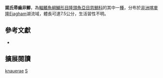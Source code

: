 {{Speciesbox
| name = 諾氏帚齒非鯽
| status = NE
| status_system = IUCN3.1
| image = 
| image_width = 260px
| image_caption = 
| genus = Sarotherodon
| species = knauerae
| authority = Neumann, Stiassny & Schliewen, 2011
| synonyms = 
}}
'''諾氏帚齒非鯽'''，為[[輻鰭魚綱|輻鰭魚綱]][[鱸形目|鱸形目]][[隆頭魚亞目|隆頭魚亞目]][[慈鯛科|慈鯛科]]的其中一[[種|種]]，分布於[[非洲|非洲]][[喀麥隆|喀麥隆]]Ejagham湖流域，體長可達7.5公分，生活習性不明。

== 參考文獻 ==
*{{FishBase_species|genus=Sarotherodon|species=knauerae|year=2013|month=5}}
== 擴展閱讀 ==
{{refbegin}}
{{wikispecies-inline|Sarotherodon knauerae|諾氏帚齒非鯽}}
{{refend}}
{{Taxonbar|from=Q6417872}}

[[Category:帚齒非鯽屬|knauerae]]
[[Category:2011年描述的鱼类|S]]


{{鱸形目小作品}}